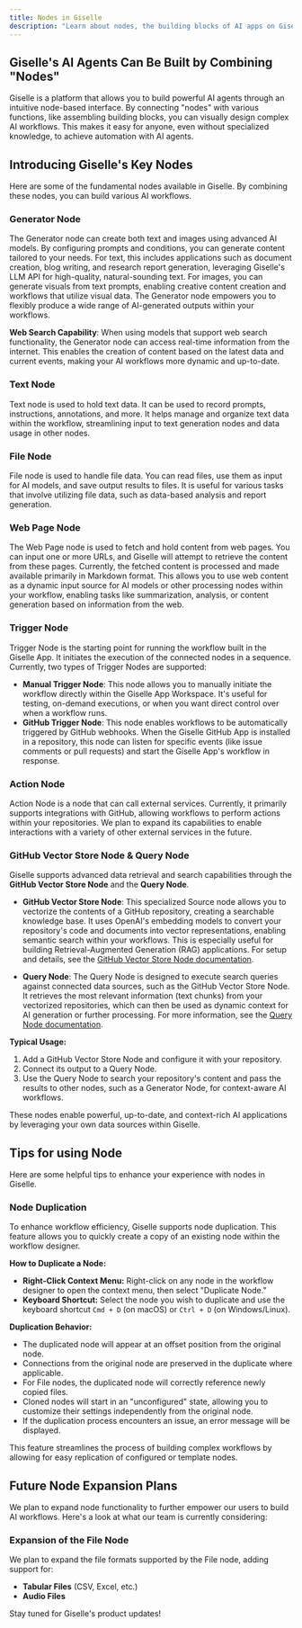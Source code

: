 ```yaml
---
title: Nodes in Giselle
description: "Learn about nodes, the building blocks of AI apps on Giselle. Connect nodes with various functions to visually design powerful AI workflows."
---
```


## Giselle's AI Agents Can Be Built by Combining "Nodes"

Giselle is a platform that allows you to build powerful AI agents through an intuitive node-based interface. By connecting "nodes" with various functions, like assembling building blocks, you can visually design complex AI workflows. This makes it easy for anyone, even without specialized knowledge, to achieve automation with AI agents.

## Introducing Giselle's Key Nodes

Here are some of the fundamental nodes available in Giselle. By combining these nodes, you can build various AI workflows.

### Generator Node

The Generator node can create both text and images using advanced AI models. By configuring prompts and conditions, you can generate content tailored to your needs. For text, this includes applications such as document creation, blog writing, and research report generation, leveraging Giselle's LLM API for high-quality, natural-sounding text. For images, you can generate visuals from text prompts, enabling creative content creation and workflows that utilize visual data. The Generator node empowers you to flexibly produce a wide range of AI-generated outputs within your workflows.

**Web Search Capability**: When using models that support web search functionality, the Generator node can access real-time information from the internet. This enables the creation of content based on the latest data and current events, making your AI workflows more dynamic and up-to-date.

### Text Node

Text node is used to hold text data. It can be used to record prompts, instructions, annotations, and more. It helps manage and organize text data within the workflow, streamlining input to text generation nodes and data usage in other nodes.

### File Node

File node is used to handle file data. You can read files, use them as input for AI models, and save output results to files. It is useful for various tasks that involve utilizing file data, such as data-based analysis and report generation.

### Web Page Node

The Web Page node is used to fetch and hold content from web pages. You can input one or more URLs, and Giselle will attempt to retrieve the content from these pages. Currently, the fetched content is processed and made available primarily in Markdown format. This allows you to use web content as a dynamic input source for AI models or other processing nodes within your workflow, enabling tasks like summarization, analysis, or content generation based on information from the web.

### Trigger Node

Trigger Node is the starting point for running the workflow built in the Giselle App. It initiates the execution of the connected nodes in a sequence. Currently, two types of Trigger Nodes are supported:

*   **Manual Trigger Node**: This node allows you to manually initiate the workflow directly within the Giselle App Workspace. It's useful for testing, on-demand executions, or when you want direct control over when a workflow runs.
*   **GitHub Trigger Node**: This node enables workflows to be automatically triggered by GitHub webhooks. When the Giselle GitHub App is installed in a repository, this node can listen for specific events (like issue comments or pull requests) and start the Giselle App's workflow in response.

### Action Node

Action Node is a node that can call external services. Currently, it primarily supports integrations with GitHub, allowing workflows to perform actions within your repositories. We plan to expand its capabilities to enable interactions with a variety of other external services in the future.

### GitHub Vector Store Node & Query Node

Giselle supports advanced data retrieval and search capabilities through the **GitHub Vector Store Node** and the **Query Node**.

- **GitHub Vector Store Node**: This specialized Source node allows you to vectorize the contents of a GitHub repository, creating a searchable knowledge base. It uses OpenAI's embedding models to convert your repository's code and documents into vector representations, enabling semantic search within your workflows. This is especially useful for building Retrieval-Augmented Generation (RAG) applications. For setup and details, see the [GitHub Vector Store Node documentation](github-vector-store-node).

- **Query Node**: The Query Node is designed to execute search queries against connected data sources, such as the GitHub Vector Store Node. It retrieves the most relevant information (text chunks) from your vectorized repositories, which can then be used as dynamic context for AI generation or further processing. For more information, see the [Query Node documentation](query-node).

**Typical Usage:**
1. Add a GitHub Vector Store Node and configure it with your repository.
2. Connect its output to a Query Node.
3. Use the Query Node to search your repository's content and pass the results to other nodes, such as a Generator Node, for context-aware AI workflows.

These nodes enable powerful, up-to-date, and context-rich AI applications by leveraging your own data sources within Giselle.

## Tips for using Node

Here are some helpful tips to enhance your experience with nodes in Giselle.

### Node Duplication

To enhance workflow efficiency, Giselle supports node duplication. This feature allows you to quickly create a copy of an existing node within the workflow designer.

**How to Duplicate a Node:**

*   **Right-Click Context Menu:** Right-click on any node in the workflow designer to open the context menu, then select "Duplicate Node."
*   **Keyboard Shortcut:** Select the node you wish to duplicate and use the keyboard shortcut `Cmd + D` (on macOS) or `Ctrl + D` (on Windows/Linux).

**Duplication Behavior:**

*   The duplicated node will appear at an offset position from the original node.
*   Connections from the original node are preserved in the duplicate where applicable.
*   For File nodes, the duplicated node will correctly reference newly copied files.
*   Cloned nodes will start in an "unconfigured" state, allowing you to customize their settings independently from the original node.
*   If the duplication process encounters an issue, an error message will be displayed.

This feature streamlines the process of building complex workflows by allowing for easy replication of configured or template nodes.

## Future Node Expansion Plans

We plan to expand node functionality to further empower our users to build AI workflows. Here's a look at what our team is currently considering:

### Expansion of the File Node

We plan to expand the file formats supported by the File node, adding support for:

*   **Tabular Files** (CSV, Excel, etc.)
*   **Audio Files**

Stay tuned for Giselle's product updates!
